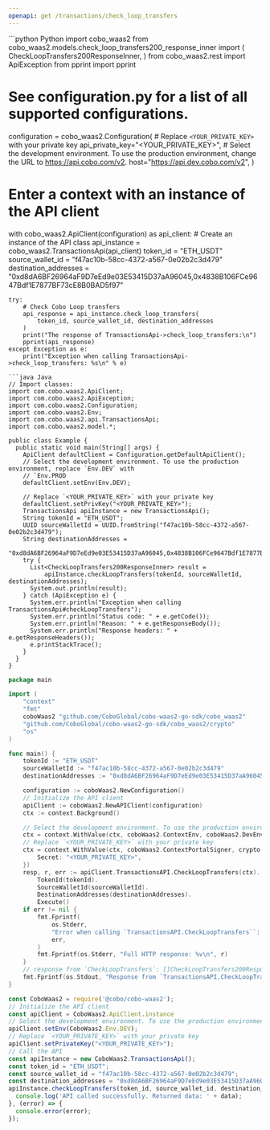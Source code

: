 ```yaml
---
openapi: get /transactions/check_loop_transfers
---
```


<RequestExample>
```python Python
import cobo_waas2
from cobo_waas2.models.check_loop_transfers200_response_inner import (
    CheckLoopTransfers200ResponseInner,
)
from cobo_waas2.rest import ApiException
from pprint import pprint

# See configuration.py for a list of all supported configurations.
configuration = cobo_waas2.Configuration(
    # Replace `<YOUR_PRIVATE_KEY>` with your private key
    api_private_key="<YOUR_PRIVATE_KEY>",
    # Select the development environment. To use the production environment, change the URL to https://api.cobo.com/v2.
    host="https://api.dev.cobo.com/v2",
)
# Enter a context with an instance of the API client
with cobo_waas2.ApiClient(configuration) as api_client:
    # Create an instance of the API class
    api_instance = cobo_waas2.TransactionsApi(api_client)
    token_id = "ETH_USDT"
    source_wallet_id = "f47ac10b-58cc-4372-a567-0e02b2c3d479"
    destination_addresses = "0xd8dA6BF26964aF9D7eEd9e03E53415D37aA96045,0x4838B106FCe9647Bdf1E7877BF73cE8B0BAD5f97"

    try:
        # Check Cobo Loop transfers
        api_response = api_instance.check_loop_transfers(
            token_id, source_wallet_id, destination_addresses
        )
        print("The response of TransactionsApi->check_loop_transfers:\n")
        pprint(api_response)
    except Exception as e:
        print("Exception when calling TransactionsApi->check_loop_transfers: %s\n" % e)

```
```java Java
// Import classes:
import com.cobo.waas2.ApiClient;
import com.cobo.waas2.ApiException;
import com.cobo.waas2.Configuration;
import com.cobo.waas2.Env;
import com.cobo.waas2.api.TransactionsApi;
import com.cobo.waas2.model.*;

public class Example {
  public static void main(String[] args) {
    ApiClient defaultClient = Configuration.getDefaultApiClient();
    // Select the development environment. To use the production environment, replace `Env.DEV` with
    // `Env.PROD
    defaultClient.setEnv(Env.DEV);

    // Replace `<YOUR_PRIVATE_KEY>` with your private key
    defaultClient.setPrivKey("<YOUR_PRIVATE_KEY>");
    TransactionsApi apiInstance = new TransactionsApi();
    String tokenId = "ETH_USDT";
    UUID sourceWalletId = UUID.fromString("f47ac10b-58cc-4372-a567-0e02b2c3d479");
    String destinationAddresses =
        "0xd8dA6BF26964aF9D7eEd9e03E53415D37aA96045,0x4838B106FCe9647Bdf1E7877BF73cE8B0BAD5f97";
    try {
      List<CheckLoopTransfers200ResponseInner> result =
          apiInstance.checkLoopTransfers(tokenId, sourceWalletId, destinationAddresses);
      System.out.println(result);
    } catch (ApiException e) {
      System.err.println("Exception when calling TransactionsApi#checkLoopTransfers");
      System.err.println("Status code: " + e.getCode());
      System.err.println("Reason: " + e.getResponseBody());
      System.err.println("Response headers: " + e.getResponseHeaders());
      e.printStackTrace();
    }
  }
}

```
```go Go
package main

import (
	"context"
	"fmt"
	coboWaas2 "github.com/CoboGlobal/cobo-waas2-go-sdk/cobo_waas2"
	"github.com/CoboGlobal/cobo-waas2-go-sdk/cobo_waas2/crypto"
	"os"
)

func main() {
	tokenId := "ETH_USDT"
	sourceWalletId := "f47ac10b-58cc-4372-a567-0e02b2c3d479"
	destinationAddresses := "0xd8dA6BF26964aF9D7eEd9e03E53415D37aA96045,0x4838B106FCe9647Bdf1E7877BF73cE8B0BAD5f97"

	configuration := coboWaas2.NewConfiguration()
	// Initialize the API client
	apiClient := coboWaas2.NewAPIClient(configuration)
	ctx := context.Background()

	// Select the development environment. To use the production environment, replace coboWaas2.DevEnv with coboWaas2.ProdEnv
	ctx = context.WithValue(ctx, coboWaas2.ContextEnv, coboWaas2.DevEnv)
	// Replace `<YOUR_PRIVATE_KEY>` with your private key
	ctx = context.WithValue(ctx, coboWaas2.ContextPortalSigner, crypto.Ed25519Signer{
		Secret: "<YOUR_PRIVATE_KEY>",
	})
	resp, r, err := apiClient.TransactionsAPI.CheckLoopTransfers(ctx).
		TokenId(tokenId).
		SourceWalletId(sourceWalletId).
		DestinationAddresses(destinationAddresses).
		Execute()
	if err != nil {
		fmt.Fprintf(
			os.Stderr,
			"Error when calling `TransactionsAPI.CheckLoopTransfers``: %v\n",
			err,
		)
		fmt.Fprintf(os.Stderr, "Full HTTP response: %v\n", r)
	}
	// response from `CheckLoopTransfers`: []CheckLoopTransfers200ResponseInner
	fmt.Fprintf(os.Stdout, "Response from `TransactionsAPI.CheckLoopTransfers`: %v\n", resp)
}

```
```javascript JavaScript
const CoboWaas2 = require('@cobo/cobo-waas2');
// Initialize the API client
const apiClient = CoboWaas2.ApiClient.instance
// Select the development environment. To use the production environment, replace `Env.DEV` with `Env.PROD`
apiClient.setEnv(CoboWaas2.Env.DEV);
// Replace `<YOUR_PRIVATE_KEY>` with your private key
apiClient.setPrivateKey("<YOUR_PRIVATE_KEY>");
// Call the API
const apiInstance = new CoboWaas2.TransactionsApi();
const token_id = "ETH_USDT";
const source_wallet_id = "f47ac10b-58cc-4372-a567-0e02b2c3d479";
const destination_addresses = "0xd8dA6BF26964aF9D7eEd9e03E53415D37aA96045,0x4838B106FCe9647Bdf1E7877BF73cE8B0BAD5f97";
apiInstance.checkLoopTransfers(token_id, source_wallet_id, destination_addresses).then((data) => {
  console.log('API called successfully. Returned data: ' + data);
}, (error) => {
  console.error(error);
});
```
</RequestExample>